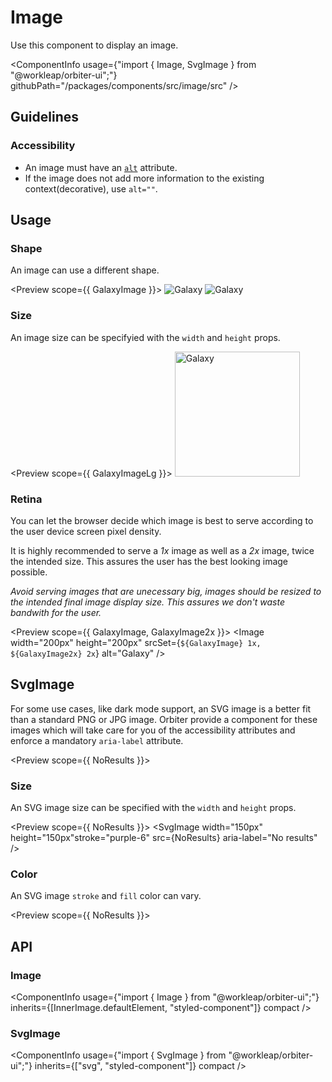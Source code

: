 
<Meta
    title="Components/Image"
    id="image"
/>

# Image

<Tagline>Use this component to display an image.</Tagline>

<ComponentInfo
    usage={"import { Image, SvgImage } from \"@workleap/orbiter-ui\";"}
    githubPath="/packages/components/src/image/src"
/>

## Guidelines

### Accessibility

- An image must have an [`alt`](https://developer.mozilla.org/en-US/docs/Web/API/HTMLImageElement/alt) attribute.
- If the image does not add more information to the existing context(decorative), use `alt=""`.

## Usage

### Shape

An image can use a different shape.

<Preview scope={{ GalaxyImage }}>
    <Story name="shape">
        <Inline>
            <Image shape="rounded" src={GalaxyImage} alt="Galaxy" width={960} height={960} />
            <Image shape="circular" src={GalaxyImage} alt="Galaxy" width={960} height={960} />
        </Inline>
    </Story>
</Preview>

### Size

An image size can be specifyied with the `width` and `height` props.

<Preview scope={{ GalaxyImageLg }}>
    <Story name="size">
        <Image width="200px" height="200px" src={GalaxyImageLg} alt="Galaxy" />
    </Story>
</Preview>

### Retina

You can let the browser decide which image is best to serve according to the user device screen pixel density.

It is highly recommended to serve a _1x_ image as well as a _2x_ image, twice the intended size. This assures the user has the best looking image possible.

_Avoid serving images that are unecessary big, images should be resized to the intended final image display size. This assures we don't waste bandwith for the user._

<Preview scope={{ GalaxyImage, GalaxyImage2x }}>
    <Story name="retina">
        <Image width="200px" height="200px" srcSet={`${GalaxyImage} 1x, ${GalaxyImage2x} 2x`} alt="Galaxy" />
    </Story>
</Preview>

## SvgImage

For some use cases, like dark mode support, an SVG image is a better fit than a standard PNG or JPG image. Orbiter provide a component for these images which will take care for you of the accessibility attributes and enforce a mandatory `aria-label` attribute.

<Preview scope={{ NoResults }}>
    <Story name="svg image">
        <SvgImage src={NoResults} stroke="purple-6" aria-label="No results" />
    </Story>
</Preview>

### Size

An SVG image size can be specified with the `width` and `height` props.

<Preview scope={{ NoResults }}>
    <Story name="svg image size">
        <SvgImage width="150px" height="150px"stroke="purple-6" src={NoResults} aria-label="No results" />
    </Story>
</Preview>

### Color

An SVG image `stroke` and `fill` color can vary.

<Preview scope={{ NoResults }}>
    <Story name="svg image color">
        <SvgImage stroke="purple-6" fill="warning-1" src={NoResults} aria-label="No results" />
    </Story>
</Preview>

## API

### Image

<ComponentInfo
    usage={"import { Image } from \"@workleap/orbiter-ui\";"}
    inherits={[InnerImage.defaultElement, "styled-component"]}
    compact
/>

<ArgsTable of={InnerImage} sort="alpha" />

### SvgImage

<ComponentInfo
    usage={"import { SvgImage } from \"@workleap/orbiter-ui\";"}
    inherits={["svg", "styled-component"]}
    compact
/>

<ArgsTable of={InnerSvgImage} sort="alpha" />

